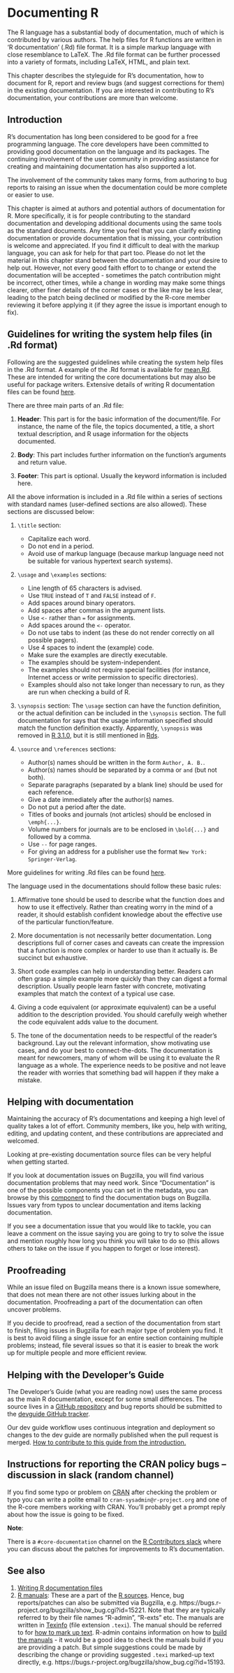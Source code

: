 # Documenting R

The R language has a substantial body of documentation, much of which is contributed by various authors. The help files for R functions are written in 'R documentation' (.Rd) file format. It is a simple markup language with close resemblance to LaTeX. The .Rd file format can be further processed into a variety of formats, including LaTeX, HTML, and plain text.

This chapter describes the styleguide for R's documentation, how to document for R, report and review bugs (and suggest corrections for them) in the existing documentation. If you are interested in contributing to R's documentation, your contributions are more than welcome. 

## Introduction

R’s documentation has long been considered to be good for a free programming language. The core developers have been committed to providing good documentation on the language and its packages. The continuing involvement of the user community in providing assistance for creating and maintaining documentation has also supported a lot.

The involvement of the community takes many forms, from authoring to bug reports to raising an issue when the documentation could be more complete or easier to use.

This chapter is aimed at authors and potential authors of documentation for R. More specifically, it is for people contributing to the standard documentation and developing additional documents using the same tools as the standard documents. Any time you feel that you can clarify existing documentation or provide documentation that is missing, your contribution is welcome and appreciated. If you find it difficult to deal with the markup language, you can ask for help for that part too. Please do not let the material in this chapter stand between the documentation and your desire to help out. However, not every good faith effort to to change or extend the documentation will be accepted - sometimes the patch contribution might be incorrect, other times, while a change in wording may make some things clearer, other finer details of the corner cases or the like may be less clear, leading to the patch being declined or modified by the R-core member reviewing it before applying it (if they agree the issue is important enough to fix).

## Guidelines for writing the system help files (in .Rd format)

Following are the suggested guidelines while creating the system help files in the .Rd format. A example of the .Rd format is available for [mean.Rd](https://svn.r-project.org/R/trunk/src/library/base/man/mean.Rd). These are intended for writing the core documentations but may also be useful for package writers. Extensive details of writing R documentation files can be found [here](https://cran.r-project.org/doc/manuals/r-release/R-exts.html#Writing-R-documentation-files).

There are three main parts of an .Rd file:

1. **Header**: This part is for the basic information of the document/file. For instance, the name of the file, the topics documented, a title, a short textual description, and R usage information for the objects documented.

2. **Body**: This part includes further information on the function's arguments and return value.

3. **Footer**: This part is optional. Usually the keyword information is included here.

All the above information is included in a .Rd file within a series of sections with standard names (user-defined sections are also allowed). These sections are discussed below:

1. `\title` section:
    * Capitalize each word.
    * Do not end in a period.
    * Avoid use of markup language (because markup language need not be suitable for various hypertext search systems).
    
2. `\usage` and `\examples` sections:
    * Line length of 65 characters is advised.
    * Use `TRUE` instead of `T` and `FALSE` instead of `F`.
    * Add spaces around binary operators.
    * Add spaces after commas in the argument lists.
    * Use `<-` rather than `=` for assignments.
    * Add spaces around the `<-` operator.
    * Do not use tabs to indent (as these do not render correctly on all possible pagers).
    * Use 4 spaces to indent the (example) code.
    * Make sure the examples are directly executable.
    * The examples should be system-independent.
    * The examples should not require special facilities (for instance, Internet access or write permission to specific directories).
    * Examples should also not take longer than necessary to run, as they are run when checking a build of R.
    
3. `\synopsis` section: The `\usage` section can have the function definition, or the actual definition can be included in the `\synopsis` section. The full documentation for [\usage](https://cran.r-project.org/doc/manuals/r-release/R-exts.html#Documenting-functions) says that the usage information specified should match the function definition exactly. Apparently, `\synopsis` was removed in [R 3.1.0](https://github.com/r-devel/r-svn/blob/0d65935f30dcaccfeee1dd61991bf4b1444873bc/src/library/tools/R/RdConv2.R#L918-L919), but it is still mentioned in [Rds](https://developer.r-project.org/Rds.html). 

4. `\source` and `\references` sections:
    * Author(s) names should be written in the form `Author, A. B.`.
    * Author(s) names should be separated by a comma or `and` (but not both).
    * Separate paragraphs (separated by a blank line) should be used for each reference.
    * Give a date immediately after the author(s) names.
    * Do not put a period after the date.
    * Titles of books and journals (not articles) should be enclosed in `\emph{...}`.
    * Volume numbers for journals are to be enclosed in `\bold{...}` and followed by a comma.
    * Use `--` for page ranges.
    * For giving an address for a publisher use the format `New York: Springer-Verlag`.

More guidelines for writing .Rd files can be found [here](https://developer.r-project.org/Rds.html).

The language used in the documentations should follow these basic rules:

1. Affirmative tone should be used to describe what the function does and how to use it effectively. Rather than creating worry in the mind of a reader, it should establish confident knowledge about the effective use of the particular function/feature.

2. More documentation is not necessarily better documentation. Long descriptions full of corner cases and caveats can create the impression that a function is more complex or harder to use than it actually is. Be succinct but exhaustive. 

3. Short code examples can help in understanding better. Readers can often grasp a simple example more quickly than they can digest a formal description. Usually people learn faster with concrete, motivating examples that match the context of a typical use case. 

4. Giving a code equivalent (or approximate equivalent) can be a useful addition to the description provided. You should carefully weigh whether the code equivalent adds value to the document.

5. The tone of the documentation needs to be respectful of the reader’s background. Lay out the relevant information, show motivating use cases, and do your best to connect-the-dots. The documentation is meant for newcomers, many of whom will be using it to evaluate the R language as a whole. The experience needs to be positive and not leave the reader with worries that something bad will happen if they make a mistake. 

## Helping with documentation

Maintaining the accuracy  of R's documentations and keeping a high level of quality takes a lot of effort. Community members, like you, help with writing, editing, and updating content, and these contributions are appreciated and welcomed.

Looking at pre-existing documentation source files can be very helpful when getting started.

If you look at documentation issues on Bugzilla, you will find various documentation problems that may need work. Since "Documentation" is one of the possible components you can set in the metadata, you can browse by this [component](https://bugs.r-project.org/bugzilla/buglist.cgi?component=Documentation) to find the documentation bugs on Bugzilla. Issues vary from typos to unclear documentation and items lacking documentation.

If you see a documentation issue that you would like to tackle, you can leave a comment on the issue saying you are going to try to solve the issue and mention roughly how long you think you will take to do so (this allows others to take on the issue if you happen to forget or lose interest).

## Proofreading

While an issue filed on Bugzilla means there is a known issue somewhere, that does not mean there are not other issues lurking about in the documentation. Proofreading a part of the documentation can often uncover problems.

If you decide to proofread, read a section of the documentation from start to finish, filing issues in Bugzilla for each major type of problem you find. It is best to avoid filing a single issue for an entire section containing multiple problems; instead, file several issues so that it is easier to break the work up for multiple people and more efficient review.

## Helping with the Developer's Guide

The Developer’s Guide (what you are reading now) uses the same process as the main R documentation, except for some small differences. The source lives in a [GitHub repository](https://github.com/forwards/rdevguide) and bug reports should be submitted to the [devguide GitHub tracker](https://github.com/forwards/rdevguide/issues).

Our dev guide workflow uses continuous integration and deployment so changes to the dev guide are normally published when the pull request is merged. [How to contribute to this guide from the introduction.](#how-to-contribute-to-this-guide)

## Instructions for reporting the CRAN policy bugs -- discussion in slack (random channel)

If you find some typo or problem on [CRAN](https://cran.r-project.org) after checking the problem or typo you can write a polite email to `cran-sysadmin@r-project.org` and one of the R-core members working with CRAN. You'll probably get a prompt reply about how the issue is going to be fixed.

**Note**:

There is a `#core-documentation` channel on the [R Contributors slack](https://r-contributors.slack.com/) where you can discuss about the patches for improvements to R's documentation. 

## See also

1. [Writing R documentation files](https://cran.r-project.org/doc/manuals/r-release/R-exts.html#Writing-R-documentation-files)
2. [R manuals](https://cran.r-project.org/manuals.html): These are a part of the [R sources](https://github.com/r-devel/r-svn/tree/master/doc/manual). Hence, bug reports/patches can also be submitted via Bugzilla, e.g. https://bugs.r-project.org/bugzilla/show_bug.cgi?id=15221. Note that they are typically referred to by their file names "R-admin", "R-exts" etc. The manuals are written in [Texinfo](https://www.gnu.org/software/texinfo/) (file extension `.texi`). The manual should be referred to for [how to mark up text](https://www.gnu.org/software/texinfo/manual/texinfo/texinfo.html). 
R-admin contains information on how to [build the manuals](https://cran.r-project.org/doc/manuals/r-release/R-admin.html#Making-the-manuals) - it would be a good idea to check the manuals build if you are providing a patch. But simple suggestions could be made by describing the change or providing suggested `.texi` marked-up text directly, e.g. https://bugs.r-project.org/bugzilla/show_bug.cgi?id=15193.

